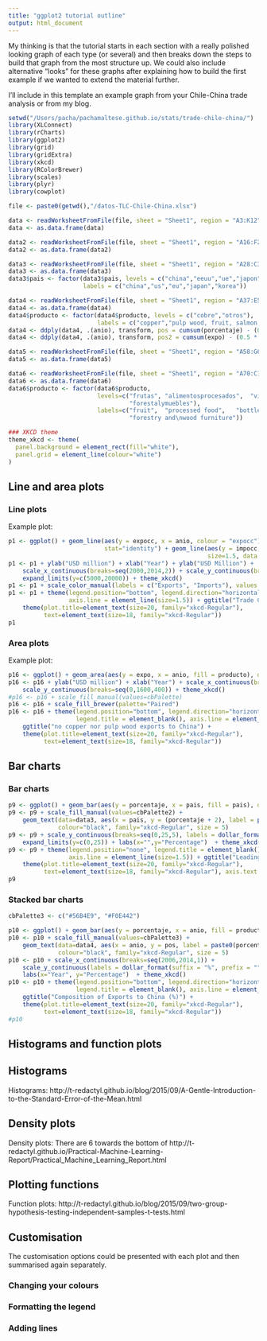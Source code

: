 ```yaml
---
title: "ggplot2 tutorial outline"
output: html_document
---
```


My thinking is that the tutorial starts in each section with a really polished looking graph of each type (or several) and then breaks down the steps to build that graph from the most structure up. We could also include alternative "looks" for these graphs after explaining how to build the first example if we wanted to extend the material further.

I'll include in this template an example graph from your Chile-China trade analysis or from my blog.

```r
setwd("/Users/pacha/pachamaltese.github.io/stats/trade-chile-china/")
library(XLConnect)
library(rCharts)
library(ggplot2)
library(grid)
library(gridExtra)
library(xkcd)
library(RColorBrewer)
library(scales)
library(plyr)
library(cowplot)

file <- paste0(getwd(),"/datos-TLC-Chile-China.xlsx")

data <- readWorksheetFromFile(file, sheet = "Sheet1", region = "A3:K12", header = TRUE)
data <- as.data.frame(data)

data2 <- readWorksheetFromFile(file, sheet = "Sheet1", region = "A16:F25", header = TRUE)
data2 <- as.data.frame(data2)

data3 <- readWorksheetFromFile(file, sheet = "Sheet1", region = "A28:C33", header = TRUE)
data3 <- as.data.frame(data3)
data3$pais <- factor(data3$pais, levels = c("china","eeuu","ue","japon","corea"), 
                     labels = c("china","us","eu","japan","korea"))

data4 <- readWorksheetFromFile(file, sheet = "Sheet1", region = "A37:E55", header = TRUE)
data4 <- as.data.frame(data4)
data4$producto <- factor(data4$producto, levels = c("cobre","otros"), 
                         labels = c("copper","pulp wood, fruit, salmon and others"))
data4 <- ddply(data4, .(anio), transform, pos = cumsum(porcentaje) - (0.5 * porcentaje))
data4 <- ddply(data4, .(anio), transform, pos2 = cumsum(expo) - (0.5 * expo))

data5 <- readWorksheetFromFile(file, sheet = "Sheet1", region = "A58:G67", header = TRUE)
data5 <- as.data.frame(data5)

data6 <- readWorksheetFromFile(file, sheet = "Sheet1", region = "A70:C115", header = TRUE)
data6 <- as.data.frame(data6)
data6$producto <- factor(data6$producto, 
                         levels=c("frutas",	"alimentosprocesados",	"vinoembotellado",	"salmon",
                                  "forestalymuebles"), 
                         labels=c("fruit",	"processed food",	"bottled wine",	"salmon",	
                                  "forestry and\nwood furniture"))

### XKCD theme
theme_xkcd <- theme(
  panel.background = element_rect(fill="white"), 
  panel.grid = element_line(colour="white")
)
```

## Line and area plots

### Line plots

Example plot:
```r
p1 <- ggplot() + geom_line(aes(y = expocc, x = anio, colour = "expocc"), size=1.5, data = data,
                           stat="identity") + geom_line(aes(y = impocc, x = anio, colour = "impocc"),
                                                        size=1.5, data = data, stat="identity") 
p1 <- p1 + ylab("USD million") + xlab("Year") + ylab("USD Million") + 
    scale_x_continuous(breaks=seq(2000,2014,2)) + scale_y_continuous(breaks=seq(0,20000,5000)) + 
    expand_limits(y=c(5000,20000)) + theme_xkcd()
p1 <- p1 + scale_color_manual(labels = c("Exports", "Imports"), values = c("#4169e1", "#000080"))
p1 <- p1 + theme(legend.position="bottom", legend.direction="horizontal", legend.title = element_blank(),
                 axis.line = element_line(size=1.5)) + ggtitle("Trade Chile-China") + 
    theme(plot.title=element_text(size=20, family="xkcd-Regular"), 
          text=element_text(size=18, family="xkcd-Regular"))
p1
```

### Area plots

Example plot:
```r
p16 <- ggplot() + geom_area(aes(y = expo, x = anio, fill = producto), data = data6, stat="identity") 
p16 <- p16 + ylab("USD million") + xlab("Year") + scale_x_continuous(breaks=seq(2000,2014,2)) + 
    scale_y_continuous(breaks=seq(0,1600,400)) + theme_xkcd()
#p16 <- p16 + scale_fill_manual(values=cbPalette)
p16 <- p16 + scale_fill_brewer(palette="Paired")
p16 <- p16 + theme(legend.position="bottom", legend.direction="horizontal", 
                   legend.title = element_blank(), axis.line = element_line(size=1.5)) + 
    ggtitle("no copper nor pulp wood exports to China") + 
    theme(plot.title=element_text(size=20, family="xkcd-Regular"), 
          text=element_text(size=18, family="xkcd-Regular"))
```

## Bar charts

### Bar charts

```r
p9 <- ggplot() + geom_bar(aes(y = porcentaje, x = pais, fill = pais), data = data3, stat="identity")
p9 <- p9 + scale_fill_manual(values=cbPalette2) + 
    geom_text(data=data3, aes(x = pais, y = (porcentaje + 2), label = paste0(porcentaje,"%")), 
              colour="black", family="xkcd-Regular", size = 5)
p9 <- p9 + scale_y_continuous(breaks=seq(0,25,5), labels = dollar_format(suffix = "%", prefix = "")) + 
    expand_limits(y=c(0,25)) + labs(x="",y="Percentage")  + theme_xkcd()
p9 <- p9 + theme(legend.position="none", legend.title = element_blank(), 
                 axis.line = element_line(size=1.5)) + ggtitle("Leading export markets in 2014") +
    theme(plot.title=element_text(size=20, family="xkcd-Regular"), 
          text=element_text(size=18, family="xkcd-Regular"), axis.text.x=element_text(colour="black"))
p9
```

### Stacked bar charts

```r
cbPalette3 <- c("#56B4E9", "#F0E442")

p10 <- ggplot() + geom_bar(aes(y = porcentaje, x = anio, fill = producto), data = data4, stat="identity")
p10 <- p10 + scale_fill_manual(values=cbPalette3) + 
    geom_text(data=data4, aes(x = anio, y = pos, label = paste0(porcentaje,"%")), 
              colour="black", family="xkcd-Regular", size = 5)
p10 <- p10 + scale_x_continuous(breaks=seq(2006,2014,1)) + 
    scale_y_continuous(labels = dollar_format(suffix = "%", prefix = "")) + 
    labs(x="Year", y="Percentage")  + theme_xkcd()
p10 <- p10 + theme(legend.position="bottom", legend.direction="horizontal", 
                   legend.title = element_blank(), axis.line = element_line(size=1.5)) + 
    ggtitle("Composition of Exports to China (%)") + 
    theme(plot.title=element_text(size=20, family="xkcd-Regular"), 
          text=element_text(size=18, family="xkcd-Regular"))
#p10
```

## Histograms and function plots

## Histograms

Histograms: http://t-redactyl.github.io/blog/2015/09/A-Gentle-Introduction-to-the-Standard-Error-of-the-Mean.html

## Density plots

Density plots: There are 6 towards the bottom of http://t-redactyl.github.io/Practical-Machine-Learning-Report/Practical_Machine_Learning_Report.html

## Plotting functions

Function plots: http://t-redactyl.github.io/blog/2015/09/two-group-hypothesis-testing-independent-samples-t-tests.html

## Customisation

The customisation options could be presented with each plot and then summarised again separately.

### Changing your colours

### Formatting the legend

### Adding lines